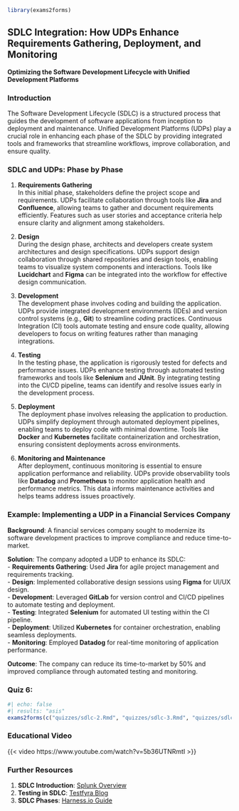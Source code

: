 ```r
library(exams2forms)
```

## **SDLC Integration: How UDPs Enhance Requirements Gathering, Deployment, and Monitoring**  
**Optimizing the Software Development Lifecycle with Unified Development Platforms**  

### **Introduction**  
The Software Development Lifecycle (SDLC) is a structured process that guides the development of software applications from inception to deployment and maintenance. Unified Development Platforms (UDPs) play a crucial role in enhancing each phase of the SDLC by providing integrated tools and frameworks that streamline workflows, improve collaboration, and ensure quality.

### **SDLC and UDPs: Phase by Phase**  
1. **Requirements Gathering**  
   In this initial phase, stakeholders define the project scope and requirements. UDPs facilitate collaboration through tools like **Jira** and **Confluence**, allowing teams to gather and document requirements efficiently. Features such as user stories and acceptance criteria help ensure clarity and alignment among stakeholders.

2. **Design**  
   During the design phase, architects and developers create system architectures and design specifications. UDPs support design collaboration through shared repositories and design tools, enabling teams to visualize system components and interactions. Tools like **Lucidchart** and **Figma** can be integrated into the workflow for effective design communication.

3. **Development**  
   The development phase involves coding and building the application. UDPs provide integrated development environments (IDEs) and version control systems (e.g., **Git**) to streamline coding practices. Continuous Integration (CI) tools automate testing and ensure code quality, allowing developers to focus on writing features rather than managing integrations.

4. **Testing**  
   In the testing phase, the application is rigorously tested for defects and performance issues. UDPs enhance testing through automated testing frameworks and tools like **Selenium** and **JUnit**. By integrating testing into the CI/CD pipeline, teams can identify and resolve issues early in the development process.

5. **Deployment**  
   The deployment phase involves releasing the application to production. UDPs simplify deployment through automated deployment pipelines, enabling teams to deploy code with minimal downtime. Tools like **Docker** and **Kubernetes** facilitate containerization and orchestration, ensuring consistent deployments across environments.

6. **Monitoring and Maintenance**  
   After deployment, continuous monitoring is essential to ensure application performance and reliability. UDPs provide observability tools like **Datadog** and **Prometheus** to monitor application health and performance metrics. This data informs maintenance activities and helps teams address issues proactively.

### **Example: Implementing a UDP in a Financial Services Company**  
**Background**: A financial services company sought to modernize its software development practices to improve compliance and reduce time-to-market.  

**Solution**: The company adopted a UDP to enhance its SDLC:  
- **Requirements Gathering**: Used **Jira** for agile project management and requirements tracking.  
- **Design**: Implemented collaborative design sessions using **Figma** for UI/UX design.  
- **Development**: Leveraged **GitLab** for version control and CI/CD pipelines to automate testing and deployment.  
- **Testing**: Integrated **Selenium** for automated UI testing within the CI pipeline.  
- **Deployment**: Utilized **Kubernetes** for container orchestration, enabling seamless deployments.  
- **Monitoring**: Employed **Datadog** for real-time monitoring of application performance.

**Outcome**: The company can reduce its time-to-market by 50% and improved compliance through automated testing and monitoring.

### **Quiz 6:**  
```r
#| echo: false
#| results: "asis"
exams2forms(c("quizzes/sdlc-2.Rmd", "quizzes/sdlc-3.Rmd", "quizzes/sdlc-4.Rmd"))
```

### **Educational Video**
{{< video https://www.youtube.com/watch?v=5b36UTNRmtI >}}

### **Further Resources**
1. **SDLC Introduction**: [Splunk Overview](https://www.splunk.com/en_us/blog/learn/software-development-lifecycle-sdlc.html)
2. **Testing in SDLC**: [Testfyra Blog](https://testfyrablog.medium.com/integrating-testing-across-the-software-development-life-cycle-sdlc-33c770fefba6)
3. **SDLC Phases**: [Harness.io Guide](https://www.harness.io/blog/software-development-life-cycle)
